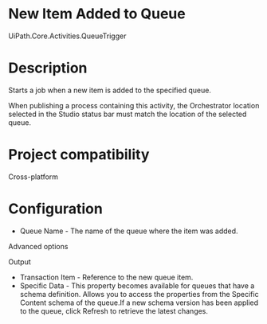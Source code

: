 ﻿# New Item Added to Queue

UiPath.Core.Activities.QueueTrigger

# Description

Starts a job when a new item is added to the specified queue.

When publishing a process containing this activity, the Orchestrator location selected in the Studio status bar must match the location of the selected queue.

# Project compatibility

Cross-platform

# Configuration

* Queue Name - The name of the queue where the item was added.

Advanced options

Output

* Transaction Item - Reference to the new queue item.
* Specific Data - This property becomes available for queues that have a schema definition. Allows you to access the properties from the Specific Content schema of the queue.If a new schema version has been applied to the queue, click Refresh to retrieve the latest changes.
